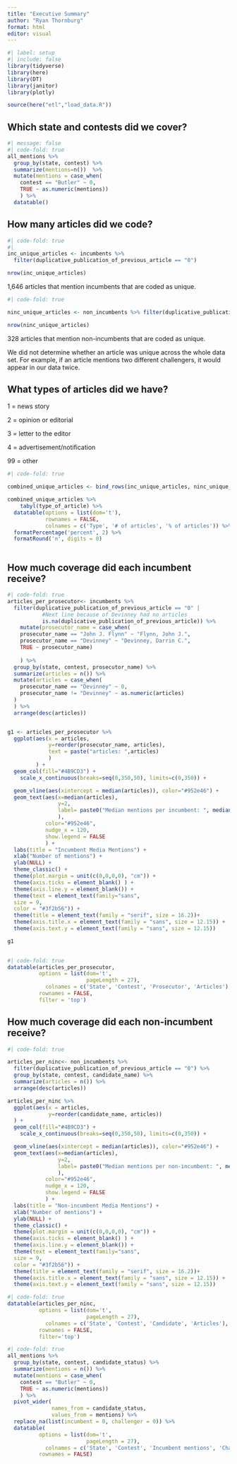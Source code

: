 ```yaml
---
title: "Executive Summary"
author: "Ryan Thornburg"
format: html
editor: visual
---
```


```r
#| label: setup
#| include: false
library(tidyverse)
library(here)
library(DT)
library(janitor)
library(plotly)

source(here("etl","load_data.R"))
```

## Which state and contests did we cover?

```r
#| message: false
#| code-fold: true
all_mentions %>% 
  group_by(state, contest) %>%
  summarize(mentions=n())  %>% 
  mutate(mentions = case_when(
    contest == "Butler" ~ 0,
    TRUE ~ as.numeric(mentions))
    ) %>%
  datatable()
```

## How many articles did we code?

```r
#| code-fold: true
#| 
inc_unique_articles <- incumbents %>% 
  filter(duplicative_publication_of_previous_article == "0")

nrow(inc_unique_articles)
```

1,646 articles that mention incumbents that are coded as unique.

```r
#| code-fold: true

ninc_unique_articles <- non_incumbents %>% filter(duplicative_publication_of_previous_article == "0" & duplicative_of_incumbent_article == "0")

nrow(ninc_unique_articles)
```

328 articles that mention non-incumbents that are coded as unique.

We did not determine whether an article was unique across the whole data set. For example, if an article mentions two different challengers, it would appear in our data twice.

## **What types of articles did we have?**

1 = news story

2 = opinion or editorial

3 = letter to the editor

4 = advertisement/notification

99 = other

```r
#| code-fold: true

combined_unique_articles <- bind_rows(inc_unique_articles, ninc_unique_articles) 

combined_unique_articles %>%
    tabyl(type_of_article) %>%
  datatable(options = list(dom='t'),
            rownames = FALSE,
            colnames = c('Type', '# of articles', '% of articles')) %>%
  formatPercentage('percent', 2) %>%
  formatRound('n', digits = 0)
  

```

## How much coverage did each incumbent receive?

```r
#| code-fold: true
articles_per_prosecutor<- incumbents %>% 
  filter(duplicative_publication_of_previous_article == "0" |
           #Next line because of Devinney had no articles
           is.na(duplicative_publication_of_previous_article)) %>%
    mutate(prosecutor_name = case_when(
    prosecutor_name == "John J. Flynn" ~ "Flynn, John J.",
    prosecutor_name == "Devinney" ~ "Devinney, Darrin C.",
    TRUE ~ prosecutor_name)
    
    ) %>%
  group_by(state, contest, prosecutor_name) %>%
  summarize(articles = n()) %>%
  mutate(articles = case_when(
    prosecutor_name == "Devinney" ~ 0,
    prosecutor_name != "Devinney" ~ as.numeric(articles)
  )
  ) %>% 
  arrange(desc(articles))


g1 <- articles_per_prosecutor %>% 
  ggplot(aes(x = articles,
             y=reorder(prosecutor_name, articles), 
             text = paste("articles: ",articles)
             )
         ) +
  geom_col(fill="#4B9CD3") +
    scale_x_continuous(breaks=seq(0,350,50), limits=c(0,350)) +

  geom_vline(aes(xintercept = median(articles)), color="#952e46") +
  geom_text(aes(x=median(articles), 
                y=2,
                label= paste0("Median mentions per incumbent: ", median(articles))
                ),
            color="#952e46",
            nudge_x = 120, 
            show.legend = FALSE
            ) +
  labs(title = "Incumbent Media Mentions") + 
  xlab("Number of mentions") +
  ylab(NULL) +
  theme_classic() +
  theme(plot.margin = unit(c(0,0,0,0), "cm")) +
  theme(axis.ticks = element_blank() ) +
  theme(axis.line.y = element_blank()) +
  theme(text = element_text(family="sans", 
  size = 9, 
  color = "#3f2b56")) +
  theme(title = element_text(family = "serif", size = 16.2))+
  theme(axis.title.x = element_text(family = "sans", size = 12.15)) +
  theme(axis.text.y = element_text(family = "sans", size = 12.15))

g1
             
```

```r
#| code-fold: true
datatable(articles_per_prosecutor,
          options = list(dom='t',
                         pageLength = 27),
            colnames = c('State', 'Contest', 'Prosecutor', 'Articles'),
          rownames = FALSE,
          filter = 'top') 
```

## How much coverage did each non-incumbent receive?

```r
#| code-fold: true

articles_per_ninc<- non_incumbents %>% 
  filter(duplicative_publication_of_previous_article == "0") %>%
  group_by(state, contest, candidate_name) %>% 
  summarize(articles = n()) %>% 
  arrange(desc(articles))

articles_per_ninc %>% 
  ggplot(aes(x = articles,
             y=reorder(candidate_name, articles))
  ) +
  geom_col(fill="#4B9CD3") +
    scale_x_continuous(breaks=seq(0,350,50), limits=c(0,350)) +

  geom_vline(aes(xintercept = median(articles)), color="#952e46") +
  geom_text(aes(x=median(articles), 
                y=2,
                label= paste0("Median mentions per non-incumbent: ", median(articles))
                ),
            color="#952e46",
            nudge_x = 120, 
            show.legend = FALSE
            ) +
  labs(title = "Non-incumbent Media Mentions") + 
  xlab("Number of mentions") +
  ylab(NULL) +
  theme_classic() +
  theme(plot.margin = unit(c(0,0,0,0), "cm")) +
  theme(axis.ticks = element_blank() ) +
  theme(axis.line.y = element_blank()) +
  theme(text = element_text(family="sans", 
  size = 9, 
  color = "#3f2b56")) +
  theme(title = element_text(family = "serif", size = 16.2))+
  theme(axis.title.x = element_text(family = "sans", size = 12.15)) +
  theme(axis.text.y = element_text(family = "sans", size = 12.15))


```

```r
#| code-fold: true
datatable(articles_per_ninc,
          options = list(dom='t',
                         pageLength = 27),
            colnames = c('State', 'Contest', 'Candidate', 'Articles'),
          rownames = FALSE,
          filter='top') 
```

```r
#| code-fold: true
all_mentions %>%
  group_by(state, contest, candidate_status) %>% 
  summarize(mentions = n()) %>% 
  mutate(mentions = case_when(
    contest == "Butler" ~ 0,
    TRUE ~ as.numeric(mentions))
    ) %>% 
  pivot_wider(
              names_from = candidate_status,
              values_from = mentions) %>%
  replace_na(list(incumbent = 0, challenger = 0)) %>%
  datatable(
          options = list(dom='t',
                         pageLength = 27),
            colnames = c('State', 'Contest', 'Incumbent mentions', 'Challengers mentions'),
          rownames = FALSE) 
  
```

